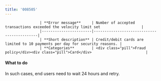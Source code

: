 ```yaml
---
title: '008505'  
---
```



                    | **Error message**     | Number of accepted transactions exceeded the velocity limit set                   |
                    |-----------------------|--------------------------------------------|
                    | **Short description** | Credit/debit cards are limited to 10 payments per day for security reasons. |
                    | **Categories**        | <div class="pill">Fraud policy</div><div class="pill">Card</div>                         |
                  

#### What to do  

In such cases, end users need to wait 24 hours and retry.
